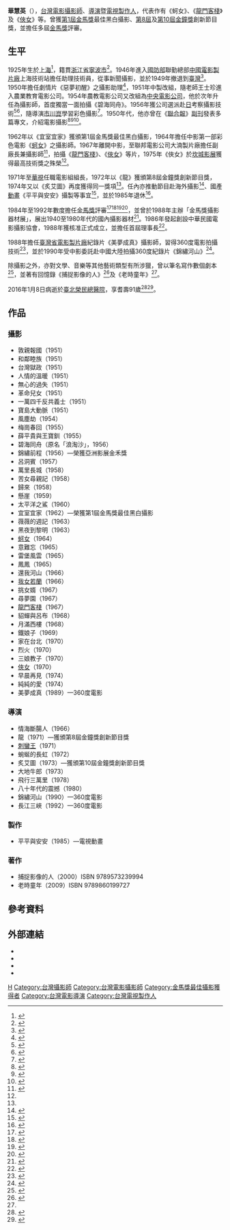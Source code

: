 {{藝人
|姓名 = 華慧英
|類型 = 攝影
|圖片 = 
|圖片尺寸 =
|圖片簡介 =
|本名 =
|羅馬拼音 = Hui-Ying Hua 
|英文名 = 
|暱稱 = 
|其他藝名 =
|國籍 = {{ROC}}
|民族 = 
|籍貫 = [[浙江省_(中華民國)|浙江]][[寧波市|寧波]]
|出生日期 = 1925年
|出生地點 = {{ROC-1912|江蘇省}}[[上海縣|上海縣]]
|逝世日期 ={{death date and age|2016|1|8|1925}}
|逝世地點 = {{TWN}}[[臺北市|臺北市]][[北投區|北投區]][[臺北榮民總醫院|臺北榮民總醫院]]
|職業 = 電影攝影師、導演暨電視製作人
|語言 = [[中華民國國語|國語]]
|教育程度 = 
|宗教信仰 =
|配偶 = 
|兒女 = 
|父母 =
|音樂類型 =
|演奏樂器 =
|出道地點 =
|出道作 =
|出道日期 =
|代表作 = 
|活躍年代 = 1946年－1992年
|經紀公司 =
|網站 =
|獎項 =
 
|IMDb = 0398926
|電影 =
|goldenhorseawards = {{獎項|最佳黑白攝影|1962年|《宜室宜家》}}
|cannesfilmawards = {{獎項|最高技術獎|1975年|《[[俠女|俠女]]》}}
|goldenbauhiniaawards = 
|goldenroosterawards = 
|hundredflowersawards = 
|asianfilmawards =
|goldenbellawards= {{獎項|創新節目|1972年|《龍》}} <br>{{獎項|創新節目|1974年|《炙艾圖》}}
}}
'''華慧英'''（{{bd|1925年||2016年|1月8日|H華}}），[[台灣|台灣]][[電影攝影|電影攝影師]]、[[導演|導演]]暨[[電視製作人|電視製作人]]，代表作有《蚵女》、《[[龍門客棧|龍門客棧]]》及《[[俠女|俠女]]》等。曾獲[[第1屆金馬獎|第1屆金馬獎]]最佳黑白攝影、[[第8屆金鐘獎|第8屆]]及[[第10屆金鐘獎|第10屆金鐘獎]]創新節目獎，並擔任多屆[[金馬獎|金馬獎]]評審。

==生平==
1925年生於[[上海|上海]]<ref name=taiwancinema>{{cite web|title=華慧英 |url=https://taiwancinema.bamid.gov.tw/Staff/PrintFrameContent?ContentUrl= |author=|work=臺灣電影網|publisher=[[中華民國文化部|中華民國文化部]][[影視及流行音樂產業局|影視及流行音樂產業局]]|accessdate=2021-03-07|date=2018-08-22}}</ref>，籍貫[[浙江省|浙江省]][[寧波市|寧波市]]<ref name=udn091023>{{cite|title=全民寫傳記　在上學的路上 |url= |author=華慧英|journal=[[聯合報|聯合報]]|accessdate=2021-03-07|date=2009-10-23}}</ref>。1946年進入[[中華民國國防部|國防部]]聯勤總部[[中國電影製片廠|中國電影製片廠]]上海技術站擔任助理技術員，從事新聞攝影，並於1949年撤退到[[臺灣|臺灣]]<ref name=autobio>{{cite|title=捕捉影像的人 |url= |author=華慧英|publisher=[[遠流出版社|遠流出版社]]|isbn=9789573239994|year=2000}}</ref>。1950年擔任劇情片《惡夢初醒》之攝影助理<ref name=openmuseum01>{{cite web |title=《惡夢初醒》工作照 |url=https://tfi.openmuseum.tw/muse/digi_object/c7c5584746bb68e866d57512630a26c7 |author= |work=臺灣電影數位博物館 |publisher=[[國家電影及視聽文化中心|國家電影及視聽文化中心]] |accessdate=2021-03-07 |date= |archive-date=2021-04-17 |archive-url=https://web.archive.org/web/20210417211345/https://tfi.openmuseum.tw/muse/digi_object/c7c5584746bb68e866d57512630a26c7 |dead-url=no }}</ref>，1951年中製改組，隨老師王士珍進入農業教育電影公司。1954年農教電影公司又改組為[[中央電影公司|中央電影公司]]，他於次年升任為攝影師，首度獨當一面拍攝《碧海同舟》。1956年獲公司選派赴[[日本|日]]考察攝影技術<ref name=udn571006>{{cite|title=藝文天地　「少壯派」攝影師華慧英 |url= |author=鍾影|journal=聯合報|accessdate=2021-03-07|date=1957-10-06}}</ref><ref name=udn570101>{{cite|title=一年來的電影和戲劇 |url= |author=哈公|journal=聯合報|accessdate=2021-03-07|date=1957-01-01}}</ref>，隨導演[[市川崑|市川崑]]學習彩色攝影<ref name=udn941031>{{cite|title=救救史料李行說 老影人逐漸凋零 再不整理就來不及了|url= |author=徐正棽|journal=聯合報|accessdate=2021-03-07|date=1994-10-31}}</ref>。1950年代，他亦曾在《[[聯合報|聯合報]]》[[副刊|副刊]]發表多篇專文，介紹電影攝影<ref name=udn560925>{{cite|title=電影攝影漫談 |url= |author=華慧英|journal=聯合報|accessdate=2021-03-07|date=1956-09-25}}</ref><ref name=udn570811>{{cite|title=電影攝影應注意的幾點 |url= |author=華慧英|journal=聯合報|accessdate=2021-03-07|date=1957-10-06}}</ref><ref name=udn590918>{{cite|title=電影關於「懸崖」的攝影 |url= |author=華慧英|journal=聯合報|accessdate=2021-03-07|date=1959-09-18}}</ref>。

1962年以《宜室宜家》獲頒第1屆金馬獎最佳黑白攝影，1964年擔任中影第一部彩色電影《[[蚵女|蚵女]]》之攝影師。1967年離開中影，至聯邦電影公司大湳製片廠擔任副廠長兼攝影師<ref name=udn670808>{{cite|title=攝影師華慧英 中影入國聯 |url= |author=|journal=聯合報|accessdate=2021-03-07|date=1967-08-08}}</ref>，拍攝《[[龍門客棧|龍門客棧]]》、《[[俠女|俠女]]》等片，1975年《俠女》於[[坎城影展|坎城影展]]獲得最高技術獎之殊榮<ref name=taiwancinema/>。

1971年至[[華視|華視]]任職電影組組長，1972年以《龍》獲頒第8屆金鐘獎創新節目獎，1974年又以《炙艾圖》再度獲得同一獎項<ref name=taiwancinema/>。任內亦推動節目赴海外攝影<ref name=ms780810>{{cite|title=飛行三萬里‧起死回生 張琴和張魁‧共膺重任 |url= |author=|journal=[[民生報|民生報]]|accessdate=2021-03-07|date=1978-08-10}}</ref>、國產[[動畫|動畫]]《平平與安安》攝製等事宜<ref name=ms850117>{{cite|title=幕前幕後　看自己的電視卡通 別擔心有色情暴力　國內創舉耗資千萬將由華視播出 |url= |author=胡幼鳳|journal=民生報|accessdate=2021-03-07|date=1985-01-17}}</ref>，並於1985年退休<ref name=udn851217>{{cite|title=劉法餘將兼任 華視電影組長 |url= |author=|journal=聯合報|accessdate=2021-03-07|date=1985-12-17}}</ref>。

1984年至1992年數度擔任[[金馬獎|金馬獎]]評審<ref name=ms840916>{{cite|title=金馬獎昨天截止報名　劇情片超出以往「小意思」趕上最後列車 |url= |author=|journal=民生報|accessdate=2021-03-07|date=1984-09-16}}</ref><ref name=ms870902>{{cite|title=
金馬獎 公平公開 評審作業昨展開 |url= |author=|journal=民生報|accessdate=2021-03-07|date=1987-09-02}}</ref><ref name=udn891113>{{cite|title=
紀錄片水準落後十年﹖金馬評審:從缺提名目的在引起討論 |url= |author=|journal=聯合報|accessdate=2021-03-07|date=1989-11-13}}</ref><ref name=ms921018>{{cite|title=金馬獎28位評審出列 |url= |author=褚明仁|journal=民生報|accessdate=2021-03-07|date=1992-10-18}}</ref>，並曾於1988年主辦「金馬獎攝影器材展」，展出1940至1980年代的國內攝影器材<ref name=udn880905>{{cite|title=金馬獎攝影器材展覽 回顧台灣電影發展史 |url= |author=|journal=聯合報|accessdate=2021-03-07|date=1988-09-05}}</ref>。1986年發起創設中華民國電影攝影協會，1988年獲核准正式成立，並擔任首屆理事長<ref name=ms880129>{{cite|title=電影攝影協會成立 |url= |author=|journal=民生報|accessdate=2021-03-07|date=1988-01-29}}</ref>。

1988年擔任[[臺灣省電影製片廠|臺灣省電影製片廠]]紀錄片《美夢成真》攝影師，習得360度電影拍攝技術<ref name=ms880905>{{cite|title=美夢成真 覽盡三百六十度 武聖關公 台上台下都入鏡 |url= |author=|journal=民生報|accessdate=2021-03-07|date=1988-09-05}}</ref>，並於1990年受中影委託赴中國大陸拍攝360度紀錄片《錦繡河山》<ref name=udnn901212>{{cite|title=台灣第一位彩色電影攝影師 華慧英　鏡頭有台灣電影繽紛的夢 |url= |author=黎大康|journal=[[聯合晚報|聯合晚報]]|accessdate=2021-03-07|date=1990-12-12}}</ref>。

除攝影之外，亦對文學、音樂等其他藝術類型有所涉獵，曾以筆名寫作數個劇本<ref name=udn651021>{{cite|title=從攝影到導演 華慧英第三人 平時肯研究‧成竹於胸 首部作品‧情海斷腸人|url= |author=趙堡|journal=聯合報|accessdate=2021-03-07|date=1965-10-21}}</ref>，並著有回憶錄《捕捉影像的人》<ref name=udn000605>{{cite|title=每周新書金榜 大時代的靈光 《捕捉影像的人》 華慧英著 遠流出版公司 |url= |author=蕭永盛|journal=聯合報|accessdate=2021-03-07|date=2000-06-05}}</ref>及《老時童年》<ref name=udn091023/>。

2016年1月8日病逝於[[臺北榮民總醫院|臺北榮民總醫院]]，享耆壽91歲<ref name=udnv160109>{{cite|title=攝影協會創會會長華慧英病逝 享壽90歲 |url=https://video.udn.com/news/423704 |author=王雅蘭|journal=聯合影音|accessdate=2021-03-07|date=2016-01-09}}</ref><ref name=ltn160110>{{cite|title=俠女攝影師華慧英病逝 今送最後一程|url=https://ent.ltn.com.tw/news/paper/947772|author=鄒念祖|journal=[[自由時報|自由時報]]|accessdate=2021-03-07|date=2016-01-10|archive-date=2018-12-13|archive-url=https://web.archive.org/web/20181213040139/http://ent.ltn.com.tw/news/paper/947772|dead-url=no}}</ref>。

== 作品 ==
===攝影===
*敦親報國（1951）
*和鄰睦族（1951）
*台灣獄政（1951）
*人情的溫暖（1951）
*無心的過失（1951）
*革命兒女（1951）
*一萬四千反共義士（1951）
*寶島大動脈（1951）
*風塵劫（1954）
*梅崗春回（1955）
*薛平貴與王寶釧（1955）
*碧海同舟（原名「浪淘沙」，1956）
*錦繡前程（1956）—榮獲亞洲影展金禾獎
*呂洞賓（1957）
*萬里長城（1958）
*苦女尋親記（1958）
*歸來（1958）
*懸崖（1959）
*太平洋之鯊（1960）
*宜室宜家（1962）—榮獲第1屆金馬獎最佳黑白攝影
*薇薇的週記（1963）
*黑夜到黎明（1963）
*[[蚵女|蚵女]]（1964）
*意難忘（1965）
*雷堡風雲（1965）
*鳳鳳（1965）
*還我河山（1966）
*[[我女若蘭|我女若蘭]]（1966）
*挑女婿（1967）
*尋夢園（1967）
*[[龍門客棧|龍門客棧]]（1967）
*貂蟬與呂布（1968）
*月滿西樓（1968）
*鐵娘子（1969）
*家在台北（1970）
*烈火（1970）
*三娘教子（1970）
*[[俠女|俠女]]（1970）
*早晨再見（1974）
*純純的愛（1974）
*美夢成真（1989）—360度電影

===導演===
*情海斷腸人（1966）
*龍（1971）—獲頒第8屆金鐘獎創新節目獎
*[[刺蠻王|刺蠻王]]（1971）
*蜿蜒的長虹（1972）
*炙艾圖（1973）—獲頒第10屆金鐘獎創新節目獎
*大地牛郎（1973）
*飛行三萬里（1978）
*八十年代的震撼（1980）
*錦繡河山（1990）—360度電影
*長江三峽（1992）—360度電影

===製作===
*平平與安安（1985）—電視動畫

===著作===
*捕捉影像的人（2000）ISBN 9789573239994
*老時童年（2009）ISBN 9789860199727

== 參考資料 ==
{{reflist}}

== 外部連結 ==
* {{imdb name|0398926}}
* {{Hkmdb name|3025}}
* {{Taiwancinema people|id=12521}}
* {{douban people|1345942}}

{{金馬獎最佳攝影}}

{{Authority control}}
{{DEFAULTSORT:Hua華}}
[[Category:華姓|H]]
[[Category:台灣攝影師|Category:台灣攝影師]]
[[Category:台灣電影攝影師|Category:台灣電影攝影師]]
[[Category:金馬獎最佳攝影獲得者|Category:金馬獎最佳攝影獲得者]]
[[Category:台灣電影導演|Category:台灣電影導演]]
[[Category:台灣電視製作人|Category:台灣電視製作人]]